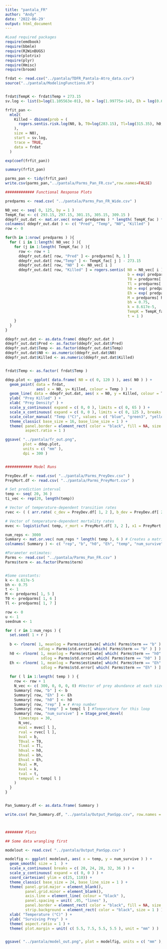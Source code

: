 ```yaml
---
title: "pantala_FR"
author: "Andy"
date: '2022-06-29'
output: html_document
---
```


```r
#Load required packages
require(emdbook)
require(bbmle)
require(R2WinBUGS)
require(plotrix)
require(plyr)
require(Hmisc)
require(broom)

frdat <- read.csv("../pantala/TDFR_Pantala-Atro_data.csv")
source("../pantala/ModelingFunctions.R")


frdat$TempK <- frdat$Temp + 273.15
sv.log <- list(b=log(1.105563e-01), h0 = log(1.99775e-14), Eh = log(0.65))

frfit_pan <-
  mle2(
    Killed ~ dbinom(prob = (
      rogers.sentis.risk.log(N0, b, T0=log(283.15), Tl=log(315.35), h0, M=401.6, bh=0.75, Eh, k=8.62e-5, TempK, t=1)
    ),
    size = N0),
    start = sv.log,
    trace = TRUE,
    data = frdat
  )

exp(coef(frfit_pan))

summary(frfit_pan)

parms_pan <- tidy(frfit_pan)
write.csv(parms_pan,"../pantala/Parms_Pan_FR.csv",row.names=FALSE)

############# Functional Response Plots

predparms <- read.csv( "../pantala/Parms_Pan_FR_Wide.csv" )

N0_vec <- seq( 0, 125, by = 1 )
TempK_fac <- c( 293.15, 297.15, 301.15, 305.15, 309.15 )
ddepfr_out.dat <- mat.or.vec( nrow( predparms ) * length( TempK_fac ) * length ( N0_vec ), 4)
colnames( ddepfr_out.dat ) <- c( "Pred", "Temp", "N0", "Killed" )
row <- 0

for(h in 1:nrow( predparms ) ){
  for ( i in 1:length( N0_vec ) ){
    for (j in 1:length( TempK_fac ) ){
      row <- row + 1
      ddepfr_out.dat[ row, "Pred" ] <- predparms[ h, 1 ]
      ddepfr_out.dat[ row,"Temp" ] <- TempK_fac[ j ] - 273.15
      ddepfr_out.dat[ row, "N0" ] <- N0_vec[ i ]
      ddepfr_out.dat[ row, "Killed" ] = rogers.sentis( N0 = N0_vec[ i ], 
                                                       b = exp( predparms[ h, 2 ] ), 
                                                       T0 = predparms[ h, 6 ], 
                                                       Tl = predparms[ h, 7 ], 
                                                       h0 = exp( predparms[ h, 3 ] ), 
                                                       Eh = exp( predparms[ h, 4 ] ), 
                                                       M = predparms[ h, 5 ], 
                                                       bh = 0.75, 
                                                       k = 8.617e-5, 
                                                       TempK = TempK_fac[ j ], 
                                                       t = 1 )
    }
  }
}

ddepfr_out.dat <- as.data.frame( ddepfr_out.dat )
ddepfr_out.dat$Pred <- as.factor(ddepfr_out.dat$Pred)
ddepfr_out.dat$Temp <- as.factor(ddepfr_out.dat$Temp)
ddepfr_out.dat$N0 <- as.numeric(ddepfr_out.dat$N0)
ddepfr_out.dat$Killed <- as.numeric(ddepfr_out.dat$Killed)


frdat$Temp <- as.factor( frdat$Temp )

ddep.plot <- ggplot( data.frame( N0 = c( 0, 120 ) ), aes( N0 ) ) +
  geom_point( data = frdat, 
              aes( x = N0, y= Killed, colour = Temp ) ) +
  geom_line( data = ddepfr_out.dat, aes( x = N0, y = Killed, colour = Temp ), size = 0.75 ) +
  ylab( "Prey Killed" ) +
  xlab( "Prey Density" ) +
  scale_y_continuous( expand = c( 0, 0 ), limits = c( 0, 65 ) ) +
  scale_x_continuous( expand = c( 0, 0 ), limits = c( 0, 125 ), breaks = c(0, 20, 40, 60, 80, 100, 120) ) +
  scale_color_manual( "Temp (°C)", values = c( "blue", "green3", "yellow2", "orange2", "red2" ) ) +
  theme_classic( base_size = 16, base_line_size = 1 ) + 
  theme( panel.border = element_rect( color = "black", fill = NA, size = 0.75 ),
         aspect.ratio = 1 )

ggsave( "../pantala/fr_out.png",
        plot = ddep.plot,
        units = c( "mm" ),
        dpi = 300 )


############ Model Runs

PreyDev.df <- read.csv( "../pantala/Parms_PreyDev.csv" )
PreyMort.df <- read.csv( "../pantala/Parms_PreyMort.csv" )

# Set prediction interval
temp <- seq( 20, 36 )
ti_vec <- rep(20, length(temp))

# Vector of temperature-dependent transition rates
rvec <- ( ( arr.rate( c_dev = PreyDev.df[ 1, 2 ], b_dev = PreyDev.df[ 2, 2 ], temp ) ) * 5 )

# Vector of temperature-dependent mortality rates
mvec <- logisticfun( temp, r_mort = PreyMort.df[ 3, 2 ], x1 = PreyMort.df[ 1, 2 ], y1 = PreyMort.df[ 2, 2 ] )

num_reps <- 3000
Summary <- mat.or.vec( num_reps * length( temp ), 6 ) # Creates a matrix of r_dev and p values for storing the model output, with five columns
colnames( Summary ) <- c( "rep", "b", "h0", "Eh", "temp", "num_survive" ) # Names the columns in the matrix

#Parameter estimates:
Parms <- read.csv( "../pantala/Parms_Pan_FR.csv" )
Parms$term <- as.factor(Parms$term)


#Some constants:
k <- 8.617e-5
bh <- 0.75
t <- 1
M <- predparms[ 1, 5 ]
T0 <- predparms[ 1, 6 ]
Tl <- predparms[ 1, 7 ]

row <- 0
u <- 1
seednum <- 1

for ( r in 1:num_reps ) {
  set.seed( 1 + r )
  
  b <- rlnorm( 1, meanlog = Parms$estimate[ which( Parms$term == "b" ) ],
               sdlog = Parms$std.error[ which( Parms$term == "b" ) ] )
  h0 <- rlnorm( 1, meanlog = Parms$estimate[ which( Parms$term == "h0" ) ],
                sdlog = Parms$std.error[ which( Parms$term == "h0" ) ] )
  Eh <- rlnorm( 1, meanlog = Parms$estimate[ which( Parms$term == "Eh" ) ],
                sdlog = Parms$std.error[ which( Parms$term == "Eh" ) ] )
  
  for ( l in 1:length( temp ) ) {
    row <- row + 1
    N_vec <- c( 300, 0, 0, 0, 0) #Vector of prey abundance at each size class at the current time step. This starts with 1000 1st instar larvae.
    Summary[ row, "b" ] <- b
    Summary[ row, "Eh" ] <- Eh
    Summary[ row, "h0" ] <- h0
    Summary[ row, "rep" ] = r #rep number
    Summary[ row, "temp" ] = temp[ l ] #Temperature for this loop
    Summary[ row, "num_survive" ] = Stage_pred_devel(
      timesteps = 30,
      N_vec,
      mval = mvec[ l ],
      rval = rvec[ l ],
      bval = b,
      T0val = T0,
      Tlval = Tl,
      h0val = h0,
      bhval = bh,
      Ehval = Eh,
      Mval = M,
      kval = k,
      tval = t,
      tempval = temp[ l ]
    )
  }
}


Pan_Summary.df <- as.data.frame( Summary )

write.csv( Pan_Summary.df, "../pantala/Output_PanSpp.csv", row.names = FALSE)



######## Plots

## Some data wrangling first

modelout <- read.csv( "../pantala/Output_PanSpp.csv" )

modelfig <- ggplot( modelout, aes( x = temp, y = num_survive ) ) +
  geom_smooth( size = 1  ) +
  scale_x_continuous( breaks = c( 20, 24, 28, 32, 36 ) ) +
  scale_y_continuous( expand = c( 0, 0 ) ) +
  coord_cartesian( ylim = c(25, 110)) +
  theme_classic( base_size = 24, base_line_size = 1 ) + 
  theme( panel.grid.major = element_blank(), 
         panel.grid.minor = element_blank(),
         axis.line = element_line( colour = "black" ), 
         panel.spacing = unit( .05, "lines" ), 
         panel.border = element_rect( color = "black", fill = NA, size = 1 ), 
         strip.background = element_rect( color = "black", size = 1 ) ) +
  xlab( "Temperature (°C)" ) +
  ylab( "Surviving Prey" ) +
  theme( aspect.ratio = 1 ) +
  theme( plot.margin = unit( c( 5.5, 7.5, 5.5, 5.5 ), unit = "mm" ) )


ggsave( "../pantala/model_out.png", plot = modelfig, units = c( "mm" ), dpi = 300 )
```

